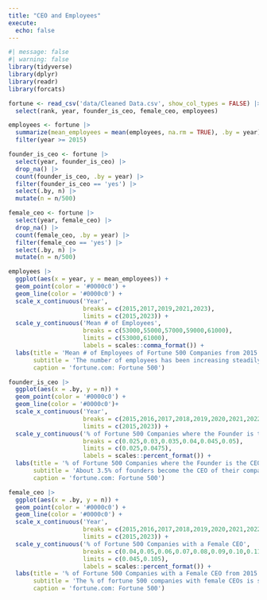 ```yaml
---
title: "CEO and Employees"
execute: 
  echo: false
---
```


```r
#| message: false
#| warning: false
library(tidyverse)
library(dplyr)
library(readr)
library(forcats)
```

```r
fortune <- read_csv('data/Cleaned Data.csv', show_col_types = FALSE) |>
  select(rank, year, founder_is_ceo, female_ceo, employees)
```

```r
employees <- fortune |>
  summarize(mean_employees = mean(employees, na.rm = TRUE), .by = year) |>
  filter(year >= 2015)
```

```r
founder_is_ceo <- fortune |>
  select(year, founder_is_ceo) |>
  drop_na() |>
  count(founder_is_ceo, .by = year) |>
  filter(founder_is_ceo == 'yes') |>
  select(.by, n) |>
  mutate(n = n/500)
```

```r
female_ceo <- fortune |>
  select(year, female_ceo) |>
  drop_na() |>
  count(female_ceo, .by = year) |>
  filter(female_ceo == 'yes') |>
  select(.by, n) |>
  mutate(n = n/500)
```

```r
employees |>
  ggplot(aes(x = year, y = mean_employees)) +
  geom_point(color = '#0000c0') +
  geom_line(color = '#0000c0') +
  scale_x_continuous('Year',
                     breaks = c(2015,2017,2019,2021,2023),
                     limits = c(2015,2023)) +
  scale_y_continuous('Mean # of Employees',
                     breaks = c(53000,55000,57000,59000,61000),
                     limits = c(53000,61000),
                     labels = scales::comma_format()) +
  labs(title = 'Mean # of Employees of Fortune 500 Companies from 2015 to 2023',
       subtitle = 'The number of employees has been increasing steadily.',
       caption = 'fortune.com: Fortune 500')
```

```r
founder_is_ceo |>
  ggplot(aes(x = .by, y = n)) +
  geom_point(color = '#0000c0') +
  geom_line(color = '#0000c0')+
  scale_x_continuous('Year',
                     breaks = c(2015,2016,2017,2018,2019,2020,2021,2022,2023),
                     limits = c(2015,2023)) +
  scale_y_continuous('% of Fortune 500 Companies where the Founder is the CEO',
                     breaks = c(0.025,0.03,0.035,0.04,0.045,0.05),
                     limits = c(0.025,0.0475),
                     labels = scales::percent_format()) +
  labs(title = '% of Fortune 500 Companies where the Founder is the CEO from 2015 to 2023',
       subtitle = 'About 3.5% of founders become the CEO of their company.',
       caption = 'fortune.com: Fortune 500')
```

```r
female_ceo |>
  ggplot(aes(x = .by, y = n)) +
  geom_point(color = '#0000c0') +
  geom_line(color = '#0000c0') +
  scale_x_continuous('Year',
                     breaks = c(2015,2016,2017,2018,2019,2020,2021,2022,2023),
                     limits = c(2015,2023)) +
  scale_y_continuous('% of Fortune 500 Companies with a Female CEO',
                     breaks = c(0.04,0.05,0.06,0.07,0.08,0.09,0.10,0.11),
                     limits = c(0.045,0.105),
                     labels = scales::percent_format()) +
  labs(title = '% of Fortune 500 Companies with a Female CEO from 2015 to 2023',
       subtitle = 'The % of fortune 500 companies with female CEOs is steadily increasing.',
       caption = 'fortune.com: Fortune 500')
```